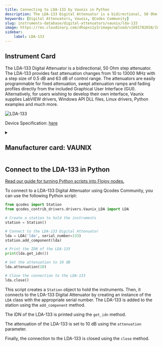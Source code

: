 ```yaml
---
title: Connecting to LDA-133 by Vaunix in Python
description: The LDA-133 Digital Attenuator is a bidirectional, 50 Ohm step attenuator. The LDA-133 provides fast attenuation changes from 10 to 13000 MHz with a step size of 0.5 dB and 63 dB of control range. The attenuators are easily programmable for fixed attenuation, swept attenuation ramps and fading profiles directly from the included Graphical User Interface (GUI). Alternatively, for users wishing to develop their own interface, Vaunix supplies LabVIEW drivers, Windows API DLL files, Linux drivers, Python examples and much more.
keywords: [Digital Attenuators, Vaunix, QCodes Community] 
slug: instruments-database/digital-attenuators/vaunix/lda-133 
image: https://res.cloudinary.com/dhopxs1y3/image/upload/v1691782658/Instruments/Digital%20Attenuator/LDA-133/LDA-133.png
sidebar:
    label: LDA-133 
---
```



## Instrument Card

The LDA-133 Digital Attenuator is a bidirectional, 50 Ohm step attenuator. The LDA-133 provides fast attenuation changes from 10 to 13000 MHz with a step size of 0.5 dB and 63 dB of control range. The attenuators are easily programmable for fixed attenuation, swept attenuation ramps and fading profiles directly from the included Graphical User Interface (GUI). Alternatively, for users wishing to develop their own interface, Vaunix supplies LabVIEW drivers, Windows API DLL files, Linux drivers, Python examples and much more.

![LDA-133](https://res.cloudinary.com/dhopxs1y3/image/upload/v1691782658/Instruments/Digital%20Attenuator/LDA-133/LDA-133.png)

Device Specification: [here](https://vaunix.com/resources/digital%20attenuators-datasheet.pdf)

<details style={{ marginTop: "15px"}}>
<summary><h2 style={{display:'inline'}}>Manufacturer card: VAUNIX</h2></summary>

![VAUNIX](https://res.cloudinary.com/dhopxs1y3/image/upload/v1692125985/Instruments/Vendor%20Logos/Vaunix.png)

Vaunix Technology Corp. designs, manufactures, and services RF and microwave test equipment and digital radio communications products. Utilizing our deep RF and software engineering expertise, rooted in microwave radio and wireless equipment repair and testing, Vaunix developed the Lab Brick® family of electronic test products, which set a new standard for cost, size, and simplicity of wireless testing devices. Powered by a USB connection and controlled by easy-to-use, graphical-user-interface (GUI) software, Lab Bricks have been designed to meet the needs of wireless engineers and technicians who want to create flexible, customized system solutions either in the lab or in the field. We 've expanded our Lab Brick® family of electronic test products to include Attenuator Matrix solutions that double as Wireless [Handover Test Systems](https://vaunix.com/handover-test-systems/) to give our test technicians and product engineers the advanced capability to solve unique wireless _handover _testing challenges and bring affordability, functionality, reliability and simplicity to the microwave test bench.

- Headquarters: USA
- Yearly Revenue (millions, USD): 5
- Vendor Website: [here](https://vaunix.com/)

</details>


<FeaturedInstrumentVideo category="DIGITAL_ATTENUATORS" />

## Connect to the LDA-133 in Python

[Read our guide for turning Python scripts into Flojoy nodes.](https://docs.flojoy.ai/contribution/blocks/custom-flojoy-block/)



<Tabs>
<TabItem value="Flojoy" label="Flojoy" className="flojoy-instrument-tabs">

<SectionsCard category="DIGITAL_ATTENUATORS" manufacturer="Vaunix"></SectionsCard>

</TabItem>
<TabItem value="QCodes Community" label="QCodes Community">

To connect to a LDA-133 Digital Attenuator using Qcodes Community, you can use the following Python script:

```python
from qcodes import Station
from qcodes_contrib_drivers.drivers.Vaunix_LDA import LDA

# Create a station to hold the instruments
station = Station()

# Connect to the LDA-133 Digital Attenuator
lda = LDA('lda', serial_number=133)
station.add_component(lda)

# Print the IDN of the LDA-133
print(lda.get_idn())

# Set the attenuation to 10 dB
lda.attenuation(10)

# Close the connection to the LDA-133
lda.close()
```

This script creates a `Station` object to hold the instruments. Then, it connects to the LDA-133 Digital Attenuator by creating an instance of the `LDA` class with the appropriate serial number. The LDA-133 is added to the station using the `add_component` method.

The IDN of the LDA-133 is printed using the `get_idn` method.

The attenuation of the LDA-133 is set to 10 dB using the `attenuation` parameter.

Finally, the connection to the LDA-133 is closed using the `close` method.

</TabItem>
</Tabs>